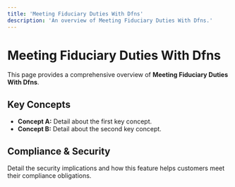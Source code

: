 ```yaml
---
title: 'Meeting Fiduciary Duties With Dfns'
description: 'An overview of Meeting Fiduciary Duties With Dfns.'
---
```


# Meeting Fiduciary Duties With Dfns

This page provides a comprehensive overview of **Meeting Fiduciary Duties With Dfns**.

## Key Concepts

* **Concept A:** Detail about the first key concept.
* **Concept B:** Detail about the second key concept.

## Compliance & Security

Detail the security implications and how this feature helps customers meet their compliance obligations.
